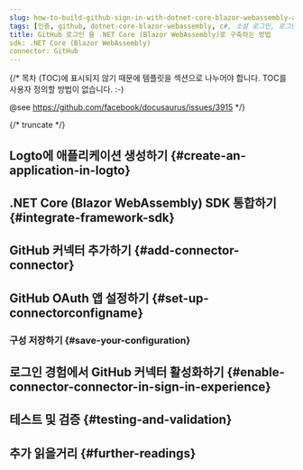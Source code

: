 ```yaml
---
slug: how-to-build-github-sign-in-with-dotnet-core-blazor-webassembly-and-logto
tags: [인증, github, dotnet-core-blazor-webassembly, c#, 소셜 로그인, 로그인, 로그인]
title: GitHub 로그인 을 .NET Core (Blazor WebAssembly)로 구축하는 방법
sdk: .NET Core (Blazor WebAssembly)
connector: GitHub
---
```


{/*
  목차 (TOC)에 표시되지 않기 때문에 템플릿을 섹션으로 나누어야 합니다.
  TOC를 사용자 정의할 방법이 없습니다. :-)

  @see https://github.com/facebook/docusaurus/issues/3915
*/}




{/* truncate */}

<Intro connector={connector} sdk=".NET Core (Blazor WebAssembly)" link="https://learn.microsoft.com/en-us/aspnet/core/blazor/hosting-models#blazor-webassembly" />

## Logto에 애플리케이션 생성하기 \{#create-an-application-in-logto}

<CreateApplication type="Single page app" framework=".NET Core (Blazor WebAssembly)" />

## .NET Core (Blazor WebAssembly) SDK 통합하기 \{#integrate-framework-sdk}

<IntegrateSdk />

## GitHub 커넥터 추가하기 \{#add-connector-connector}

<AddSocialConnector connector={connector} framework=".NET Core (Blazor WebAssembly)" />

## GitHub OAuth 앱 설정하기 \{#set-up-connectorconfigname}

<ConnectorGuide />

### 구성 저장하기 \{#save-your-configuration}

<SaveYourConfiguration connector={connector} />

## 로그인 경험에서 GitHub 커넥터 활성화하기 \{#enable-connector-connector-in-sign-in-experience}

<EnableSocialConnector connector={connector} />

## 테스트 및 검증 \{#testing-and-validation}

<TestingAndValidation connector={connector} sdk=".NET Core (Blazor WebAssembly)" />

## 추가 읽을거리 \{#further-readings}

<FurtherReadings />
